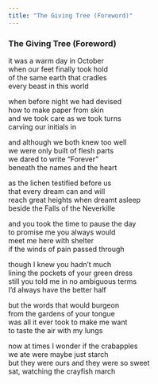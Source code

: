 ```yaml
---
title: "The Giving Tree (Foreword)"
---
```


### The Giving Tree (Foreword)

it was a warm day in October<br>
when our feet finally took hold<br>
of the same earth that cradles<br>
every beast in this world<br>

when before night we had devised<br>
how to make paper from skin<br>
and we took care as we took turns<br>
carving our initials in<br>

and although we both knew too well<br>
we were only built of flesh parts<br>
we dared to write "Forever"<br>
beneath the names and the heart<br>

as the lichen testified before us<br>
that every dream can and will<br>
reach great heights when dreamt asleep<br>
beside the Falls of the Neverkille<br>

and you took the time to pause the day<br>
to promise me you always would<br>
meet me here with shelter<br>
if the winds of pain passed through<br>

though I knew you hadn't much<br>
lining the pockets of your green dress<br>
still you told me in no ambiguous terms<br>
I'd always have the better half<br>

but the words that would burgeon<br>
from the gardens of your tongue<br>
was all it ever took to make me want<br>
to taste the air with my lungs<br>

now at times I wonder if the crabapples<br>
we ate were maybe just starch<br>
but they were ours and they were so sweet<br>
sat, watching the crayfish march<br>

<br>
